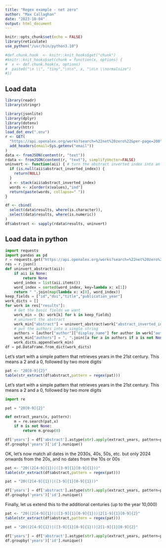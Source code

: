 ```yaml
---
title: "Regex example - net zero"
author: "Max Callaghan"
date: "2023-10-04"
output: html_document
---
```


```r
knitr::opts_chunk$set(echo = FALSE)
library(reticulate)
use_python("/usr/bin/python3.10")

#def.chunk.hook  <- knitr::knit_hooks$get("chunk")
#knitr::knit_hooks$set(chunk = function(x, options) {
#  x <- def.chunk.hook(x, options)
#  paste0("\n \\", "tiny","\n\n", x, "\n\n \\normalsize")
#})

```

## Load data

```r
library(readr)
library(stringr)

library(jsonlite)
library(dplyr)
library(dotenv)
library(httr)
load_dot_env(".env")
r <- GET(
  "https://api.openalex.org/works?search=%22net%20zero%22&per-page=200",
  add_headers(email=Sys.getenv("email"))
)
data <- fromJSON(content(r, "text"))
rdata <- fromJSON(content(r, "text"), simplifyVector=FALSE)
uninvert <- function(aii) { # turn the abstract inverted index into an abstract
  if (is.null(aii$abstract_inverted_index)) {
    return(NULL)
  }
  x <- stack(aii$abstract_inverted_index) 
  words <- x[order(x$values),"ind"]
  return(paste(words, collapse=" "))
}

df <- cbind(
  select(data$results, where(is.character)), 
  select(data$results, where(is.numeric))
)
df$abstract <- sapply(rdata$results, uninvert)
```

## Load data in python

```python
import requests
import pandas as pd
r = requests.get("https://api.openalex.org/works?search=%22net%20zero%22&per-page=200")
res = r.json()
def uninvert_abstract(aii):
    if aii is None:
        return None
    word_index = list(aii.items())
    word_index = sorted(word_index, key=lambda x: x[1])
    return " ".join(map(lambda x: x[0], word_index))
keep_fields = ["id","doi","title","publication_year"]
work_dicts = []
for work in res["results"]:
    # Get the basic fields we want
    work_min = {k: work[k] for k in keep_fields}
    # uninvert the abstract
    work_min["abstract"] = uninvert_abstract(work["abstract_inverted_index"])
    # put the authors into a single string
    authors = [author["author"]["display_name"] for author in work["authorships"]]
    work_min["authors"] = ", ".join([a for a in authors if a is not None])
    work_dicts.append(work_min)
df = pd.DataFrame.from_dict(work_dicts)
```

Let's start with a simple pattern that retrieves years in the 21st century. 
This means a 2 and a 0, followed by two more digits

```r
pat <- "20[0-9]{2}"
table(str_extract(df$abstract,pattern = regex(pat)))
```


Let's start with a simple pattern that retrieves years in the 21st century. 
This means a 2 and a 0, followed by two more digits

```python
import re

pat = "20[0-9]{2}"

def extract_years(x, pattern):
    m = re.search(pat,x)
    if m is not None:
        return m.group(0)

df['years'] = df['abstract'].astype(str).apply(extract_years, pattern=pat)
df.groupby('years')['id'].nunique()
```

OK, let's now match all dates in the 2030s, 40s, 50s, etc. but only 2024 onwards from the 20s, and no dates from the 10s or 00s

```r
pat <- "20((2[4-9]{1})|([3-9]{1}[0-9]{1}))"
table(str_extract(df$abstract,pattern = regex(pat)))
```

```python
pat = "20((2[4-9]{1})|([3-9]{1}[0-9]{1}))"

df['years'] = df['abstract'].astype(str).apply(extract_years, pattern=pat)
df.groupby('years')['id'].nunique()
```

Finally, let us extend this to the additional centuries (up to the year 10,000)

```r
pat <- "20((2[4-9]{1})|([3-9]{1}[0-9]{1}))|2[1-9]{1}[0-9]{2}"
table(str_extract(df$abstract,pattern = regex(pat)))
```

```python
pat = "20((2[4-9]{1})|([3-9]{1}[0-9]{1}))|2[1-9]{1}[0-9]{2}"

df['years'] = df['abstract'].astype(str).apply(extract_years, pattern=pat)
df.groupby('years')['id'].nunique()
```